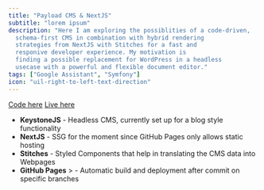 ```yaml
---
title: "Payload CMS & NextJS"
subtitle: "lorem ipsum"
description: "Here I am exploring the possiblities of a code-driven,
  schema-first CMS in combination with hybrid rendering
  strategies from NextJS with Stitches for a fast and
  responive developer experience. My motivation is
  finding a possible replacement for WordPress in a headless
  usecase with a powerful and flexible document editor."
tags: ["Google Assistant", "Symfony"]
icon: "uil-right-to-left-text-direction"
---
```


[Code here](https://github.com/yunikode/next-keystone-blog)
[Live here](https://yunikode.github.io/next-keystone-blog/)

- **KeystoneJS** - Headless CMS, currently set up for a blog style functionality
- **NextJS** - SSG for the moment since GitHub Pages only allows static hosting
- **Stitches** - Styled Components that help in translating the CMS data into Webpages
- **GitHub Pages** > - Automatic build and deployment after commit on specific branches

